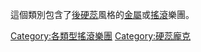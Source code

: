 {{noteTA
|1=zh-hans:硬蕊; zh-hant:硬核;
}}
這個類別包含了[[後硬蕊|後硬蕊]]風格的[[金屬|金屬]]或[[搖滾|搖滾]]樂團。
[[Category:各類型搖滾樂團|Category:各類型搖滾樂團]]
[[Category:硬蕊龐克|Category:硬蕊龐克]]